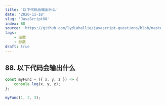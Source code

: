 ```yaml
---
title: '以下代码会输出什么'
date: '2020-11-18'
slug: 'JavaScript88'
index: 88
source: 'https://github.com/lydiahallie/javascript-questions/blob/master/zh-CN/README-zh_CN.md#125-%E8%BE%93%E5%87%BA%E4%BB%80%E4%B9%88'
tags:
    - 函数
    - 参数
draft: true
---
```


## 88. 以下代码会输出什么

```js:index.js
const myFunc = ({ x, y, z }) => {
	console.log(x, y, z);
};

myFunc(1, 2, 3);
```
